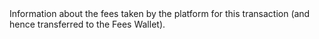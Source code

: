   

  

  
<ParamField body="Fees" type="object" required>     
Information about the fees taken by the platform for this transaction (and hence transferred to the Fees Wallet).   

<Expandable title="properties"><Currency17 />  
  
<Amount1 />  
  

</Expandable> 
</ParamField>